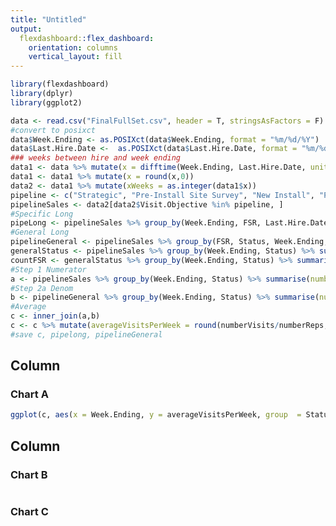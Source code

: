 ```yaml
---
title: "Untitled"
output: 
  flexdashboard::flex_dashboard:
    orientation: columns
    vertical_layout: fill
---
```


```r
library(flexdashboard)
library(dplyr)
library(ggplot2)
```


```r
data <- read.csv("FinalFullSet.csv", header = T, stringsAsFactors = F)
#convert to posixct
data$Week.Ending <- as.POSIXct(data$Week.Ending, format = "%m/%d/%Y")
data$Last.Hire.Date <-  as.POSIXct(data$Last.Hire.Date, format = "%m/%d/%Y")
### weeks between hire and week ending
data1 <- data %>% mutate(x = difftime(Week.Ending, Last.Hire.Date, units = "weeks"))
data1 <- data1 %>% mutate(x = round(x,0))
data2 <- data1 %>% mutate(xWeeks = as.integer(data1$x))
pipeline <- c("Strategic", "Pre-Install Site Survey", "New Install", "Post Installation Follow-up", "Defected")
pipelineSales <- data2[data2$Visit.Objective %in% pipeline, ] 
#Specific Long
pipeLong <- pipelineSales %>% group_by(Week.Ending, FSR, Last.Hire.Date,Status, Visit.Objective,DPC.Territory, x, xWeeks) %>% summarise(numberOfVisits = n()) %>% rename(weeksEmployed = x)
#General Long
pipelineGeneral <- pipelineSales %>% group_by(FSR, Status, Week.Ending, Last.Hire.Date,x , xWeeks) %>% summarise(numberOfVisits = n()) %>% rename(Weeks.Employed = x)
generalStatus <- pipelineSales %>% group_by(Week.Ending, Status) %>% summarise(visitsPerWeek = n())
countFSR <- generalStatus %>% group_by(Week.Ending, Status) %>% summarise(n = n())
#Step 1 Numerator
a <- pipelineSales %>% group_by(Week.Ending, Status) %>% summarise(numberVisits = n())
#Step 2a Denom
b <- pipelineGeneral %>% group_by(Week.Ending, Status) %>% summarise(numberReps = n())
#Average
c <- inner_join(a,b)
c <- c %>% mutate(averageVisitsPerWeek = round(numberVisits/numberReps, 0))
#save c, pipelong, pipelineGeneral
```



Column {data-width=650}
-----------------------------------------------------------------------

### Chart A

```r
ggplot(c, aes(x = Week.Ending, y = averageVisitsPerWeek, group  = Status, color = Status)) + geom_line(size = 1) + scale_color_manual(values=c("turquoise", "firebrick1", "orange")) + theme_bw()
```

Column {data-width=350}
-----------------------------------------------------------------------

### Chart B

```r

```

### Chart C

```r

```

